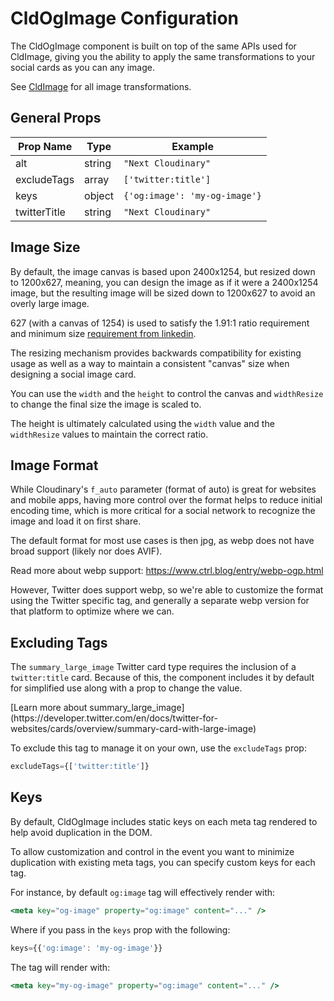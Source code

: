 

<Head>
  <title>CldOgImage Configuration - Next Cloudinary</title>
  <meta name="og:title" content="CldOgImage Configuration - Next Cloudinary" />
  <meta name="og:url" content={`https://next-cloudinary.spacejelly.dev/components/cldogimage/configuration`} />
</Head>

<OgImage
  title="CldOgImage Configuration"
  twitterTitle="CldOgImage Configuration"
/>

# CldOgImage Configuration

The CldOgImage component is built on top of the same APIs used for CldImage, giving you the ability to apply the same transformations to your social cards as you can any image.

See [CldImage](/components/cldimage/configuration) for all image transformations.

## General Props

| Prop Name          | Type   | Example                      |
|--------------------|--------|------------------------------|
| alt                | string | `"Next Cloudinary"`          |
| excludeTags        | array  | `['twitter:title']`          |
| keys               | object | `{'og:image': 'my-og-image'}`|
| twitterTitle       | string | `"Next Cloudinary"`          |

## Image Size

By default, the image canvas is based upon 2400x1254, but resized down to 1200x627, meaning, you can design the image as if it were a 2400x1254 image, but the resulting image will be sized down to 1200x627 to avoid an overly large image.

627 (with a canvas of 1254) is used to satisfy the 1.91:1 ratio requirement and minimum size [requirement from linkedin](https://www.linkedin.com/help/linkedin/answer/a521928/make-your-website-shareable-on-linkedin).

The resizing mechanism provides backwards compatibility for existing usage as well as a way to maintain a consistent "canvas" size when designing a social image card.

You can use the `width` and the `height` to control the canvas and `widthResize` to change the final size the image is scaled to.

The height is ultimately calculated using the `width` value and the `widthResize` values to maintain the correct ratio.

## Image Format

While Cloudinary's `f_auto` parameter (format of auto) is great for websites and mobile apps, having more control over the format helps to reduce initial encoding time, which is more critical for a social network to recognize the image and load it on first share.

The default format for most use cases is then jpg, as webp does not have broad support (likely nor does AVIF).

Read more about webp support: https://www.ctrl.blog/entry/webp-ogp.html

However, Twitter does support webp, so we're able to customize the format using the Twitter specific tag, and generally a separate webp version for that platform to optimize where we can.

## Excluding Tags

The `summary_large_image` Twitter card type requires the inclusion of a `twitter:title` card. Because of this, the component includes it by default for simplified use along with a prop to change the value.

<Callout emoji={false}>
  [Learn more about summary_large_image](https://developer.twitter.com/en/docs/twitter-for-websites/cards/overview/summary-card-with-large-image)
</Callout>

To exclude this tag to manage it on your own, use the `excludeTags` prop:

```jsx
excludeTags={['twitter:title']}
```

## Keys

By default, CldOgImage includes static keys on each meta tag rendered to help avoid duplication in the DOM.

To allow customization and control in the event you want to minimize duplication with existing meta tags, you can specify custom keys for each tag.

For instance, by default `og:image` tag will effectively render with:

```jsx
<meta key="og-image" property="og:image" content="..." />
```

Where if you pass in the `keys` prop with the following:

```jsx
keys={{'og:image': 'my-og-image'}}
```

The tag will render with:

```jsx
<meta key="my-og-image" property="og:image" content="..." />
```